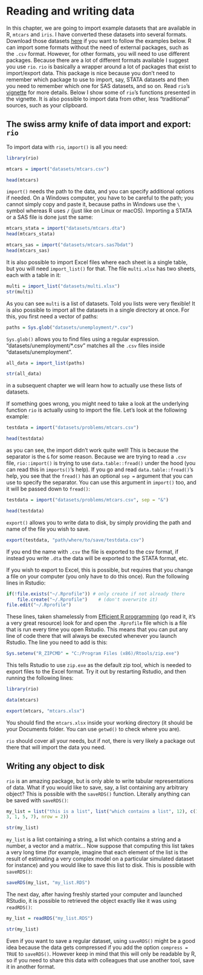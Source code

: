 # Reading and writing data

In this chapter, we are going to import example datasets that are available in R, `mtcars` and
`iris`. I have converted these datasets into several formats. Download those datasets
[here](https://github.com/b-rodrigues/r_for_statec/tree/master/datasets) if you want to follow the
examples below. R can import some formats without the need of external packages, such as the `.csv`
format. However, for other formats, you will need to use different packages. Because there are a
lot of different formats available I suggest you use `rio`. `rio` is basically a wrapper around a
lot of packages that exist to import/export data. This package is nice because you don't need to
remember which package to use to import, say, STATA datasets and then you need to remember which
one for SAS datasets, and so on. Read `rio`'s
[vignette](https://cran.r-project.org/web/packages/rio/vignettes/rio.html) for more details. Below
I show some of `rio`'s functions presented in the vignette. It is also possible to import data from
other, less "traditional" sources, such as your clipboard.


## The swiss army knife of data import and export: `rio`

To import data with `rio`, `import()` is all you need:

```r
library(rio)

mtcars = import("datasets/mtcars.csv")
```

```r
head(mtcars)
```

`import()` needs the path to the data, and you can specify additional options if needed. On a
Windows computer, you have to be careful to the path; you cannot simply copy and paste it, because
paths in Windows use the `\` symbol whereas R uses `/` (just like on Linux or macOS).
Importing a STATA or a SAS file is done just the same:

```r
mtcars_stata = import("datasets/mtcars.dta")
head(mtcars_stata)

mtcars_sas = import("datasets/mtcars.sas7bdat")
head(mtcars_sas)
```

It is also possible to import Excel files where each sheet is a single table, but you will need
`import_list()` for that. The file `multi.xlsx` has two sheets, each with a table in it:

```r
multi = import_list("datasets/multi.xlsx")
str(multi)
```

As you can see `multi` is a list of datasets. Told you lists were very flexible! It is also possible
to import all the datasets in a single directory at once. For this, you first need a vector of paths:

```r
paths = Sys.glob("datasets/unemployment/*.csv")
```

`Sys.glob()` allows you to find files using a regular expression. "datasets/unemployment/*.csv"
matches all the `.csv` files inside "datasets/unemployment".

```r
all_data = import_list(paths)

str(all_data)
```

in a subsequent chapter we will learn how to actually use these lists of datasets.

If something goes wrong, you might need to take a look at the underlying function `rio` is
actually using to import the file. Let's look at the following example:

```r
testdata = import("datasets/problems/mtcars.csv")

head(testdata)
```

as you can see, the import didn't work quite well! This is because the separator is the `&` for
some reason. Because we are trying to read a `.csv` file, `rio::import()` is trying to use
`data.table::fread()` under the hood (you can read this in `imports()`'s help). If you go and read
`data.table::fread()`'s help, you see that the `fread()` has an optional `sep = ` argument that you
can use to specify the separator. You can use this argument in `import()` too, and it will be passed
down to `fread()`:

```r
testdata = import("datasets/problems/mtcars.csv", sep = "&")

head(testdata)
```

`export()` allows you to write data to disk, by simply providing the path and name of the file you
wish to save.

```r
export(testdata, "path/where/to/save/testdata.csv")
```

If you end the name with `.csv` the file is exported to the csv format, if instead you write `.dta`
the data will be exported to the STATA format, etc.

If you wish to export to Excel, this is possible, but requires that you change a file on your
computer (you only have to do this once). Run the following lines in Rstudio:

```r
if(!file.exists("~/.Rprofile")) # only create if not already there
    file.create("~/.Rprofile")    # (don't overwrite it)
file.edit("~/.Rprofile")
```
These lines, taken shamelessly from [Efficient R
programming](https://csgillespie.github.io/efficientR/3-3-r-startup.html#rprofile) (go read it,
it's a very great resource) look for and open the `.Rprofile` file which is a file that is run
every time you open Rstudio. This means that you can put any line of code there that will always be
executed whenever you launch Rstudio. The line you need to add is this:

```r
Sys.setenv("R_ZIPCMD" = "C:/Program Files (x86)/Rtools/zip.exe")
```

This tells Rstudio to use `zip.exe` as the default zip tool, which is needed to export files to the
Excel format. Try it out by restarting Rstudio, and then running the following lines:

```r
library(rio)

data(mtcars)

export(mtcars, "mtcars.xlsx")
```

You should find the `mtcars.xlsx` inside your working directory (it should be your Documents
folder. You can use `getwd()` to check where you are).

`rio` should cover all your needs, but if not, there is very likely a package out there that will
import the data you need.


## Writing any object to disk

`rio` is an amazing package, but is only able to write tabular representations of data. What if you
would like to save, say, a list containing any arbitrary object? This is possible with the
`saveRDS()` function. Literally anything can be saved with `saveRDS()`:

```r
my_list = list("this is a list", list("which contains a list", 12), c(1, 2, 3, 4), matrix(c(2, 4,
3, 1, 5, 7), nrow = 2))

str(my_list)
```

`my_list` is a list containing a string, a list which contains a string and a number, a vector and
a matrix... Now suppose that computing this list takes a very long time (for example, imagine that
each element of the list is the result of estimating a very complex model on a particular simulated
dataset for instance) and you would like to save this list to disk. This is possible with
`saveRDS()`:

```r
saveRDS(my_list, "my_list.RDS")
```

The next day, after having freshly started your computer and launched RStudio, it is possible to
retrieved the object exactly like it was using `readRDS()`:

```r
my_list = readRDS("my_list.RDS")

str(my_list)
```

Even if you want to save a regular dataset, using `saveRDS()` might be a good idea because the data
gets compressed if you add the option `compress = TRUE` to `saveRDS()`. However keep in mind that
this will only be readable by R, so if you need to share this data with colleagues that use another
tool, save it in another format.
